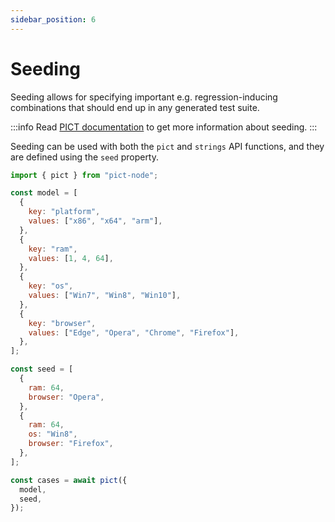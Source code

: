 ```yaml
---
sidebar_position: 6
---
```


# Seeding

Seeding allows for specifying important e.g. regression-inducing combinations that should end up in any generated test suite.

:::info
Read [PICT documentation](https://github.com/Microsoft/pict/blob/main/doc/pict.md#seeding) to get more information about seeding.
:::

Seeding can be used with both the `pict` and `strings` API functions, and they are defined using the `seed` property.

```js
import { pict } from "pict-node";

const model = [
  {
    key: "platform",
    values: ["x86", "x64", "arm"],
  },
  {
    key: "ram",
    values: [1, 4, 64],
  },
  {
    key: "os",
    values: ["Win7", "Win8", "Win10"],
  },
  {
    key: "browser",
    values: ["Edge", "Opera", "Chrome", "Firefox"],
  },
];

const seed = [
  {
    ram: 64,
    browser: "Opera",
  },
  {
    ram: 64,
    os: "Win8",
    browser: "Firefox",
  },
];

const cases = await pict({
  model,
  seed,
});
```
